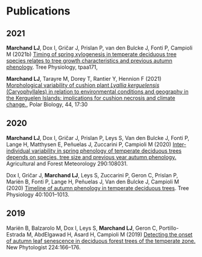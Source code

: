 #   
#   
# __Publications__


## __2021__

__Marchand LJ__, Dox I, Gričar J, Prislan P, van den Bulcke J, Fonti P, Campioli M (2021b) [Timing of spring xylogenesis in temperate deciduous tree species relates to tree growth characteristics and previous autumn phenology](https://doi.org/10.1093/treephys/tpaa171). Tree Physiology, tpaa171, 


__Marchand LJ__, Tarayre M, Dorey T, Rantier Y, Hennion F (2021) [Morphological variability of cushion plant _Lyallia kerguelensis_ (Caryophyllales) in relation to environmental conditions and geography in the Kerguelen Islands: implications for cushion necrosis and climate change.](https://doi.org/10.1007/s00300-020-02768-2), Polar Biology, 44, 17:30

## __2020__

__Marchand LJ__, Dox I, Gričar J, Prislan P, Leys S, Van den Bulcke J, Fonti P, Lange H, Matthysen E, Peñuelas J, Zuccarini P, Campioli M (2020) [Inter-individual variability in spring phenology of temperate deciduous trees depends on species, tree size and previous year autumn phenology.](https://doi.org/10.1016/j.agrformet.2020.108031) Agricultural and Forest Meteorology 290:108031.


Dox I, Gričar J, __Marchand LJ__, Leys S, Zuccarini P, Geron C, Prislan P, Mariën B, Fonti P, Lange H, Peñuelas J, Van den Bulcke J, Campioli M (2020) [Timeline of autumn phenology in temperate deciduous trees](https://doi.org/10.1093/treephys/tpaa058). Tree Physiology 40:1001–1013.


## __2019__

Mariën B, Balzarolo M, Dox I, Leys S, __Marchand LJ__, Geron C, Portillo-Estrada M, AbdElgawad H, Asard H, Campioli M (2019) [Detecting the onset of autumn leaf senescence in deciduous forest trees of the temperate zone.](https://doi.org/10.1111/nph.15991) New Phytologist 224:166–176. 


